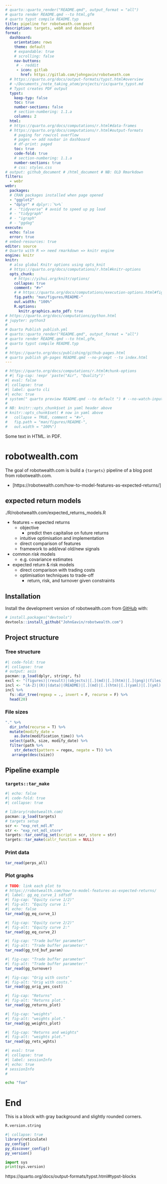 ```yaml
---
# quarto::quarto_render("README.qmd", output_format = "all")
# quarto render README.qmd --to html,gfm
# quarto typst compile README.typ
title: pipeline for robotweath.com post
description: targets, webR and dashboard
format:
  dashboard:
    orientation: rows
    theme: default
    # expandable: true
    # scrolling: false
    nav-buttons:
     # - reddit
     - icon: gitlab
       href: https://gitlab.com/johngavin/robotweath.com
  # https://quarto.org/docs/output-formats/typst.html#overview
  # ~/Documents_/note_taking_atom/projects/rix/quarto_typst.md
  # Typst creates PDF output
  typst:
    keep-typ: false
    toc: true
    number-sections: false
    # section-numbering: 1.1.a
    columns: 2
  html:
  # https://quarto.org/docs/computations/r.html#data-frames
  # https://quarto.org/docs/computations/r.html#output-formats
    # paging for row/col overflow
    # pages => add navbar in dashboard 
    # df-print: paged
    toc: true
    code-fold: true
    # section-numbering: 1.1.a
    number-sections: true
    # css: styles.css
# output: github_document # /html_document # NB: OLD Rmarkdown
filters:
  - webr
webr:
  packages:
  # CRAN packages installed when page opened
  - "ggplot2"
  - "dplyr" # dplyr::`%>%`
  # - "tidyverse" # avoid to speed up pg load
  # - "tidygraph"
  # - "igraph"
  # - "ggdag"
execute:
  echo: false
  error: true
# embed-resources: true
editor: source
# Quarto with R => need rmarkdown => knitr engine
engine: knitr
knitr: 
  # also global Knitr options using opts_knit
  # https://quarto.org/docs/computations/r.html#knitr-options
  opts_chunk: 
    # https://yihui.org/knitr/options/
    collapse: true
    comment: "#>"
    # # https://quarto.org/docs/computations/execution-options.html#figure-options
    fig.path: "man/figures/README-"
    out.width: "100%"
    R.options:
      knitr.graphics.auto_pdf: true
# https://quarto.org/docs/computations/python.html
# jupyter: python3
#
# Quarto Publish publish.yml
# quarto::quarto_render("README.qmd", output_format = "all")
# quarto render README.qmd --to html,gfm,
# quarto typst compile README.typ
# 
# https://quarto.org/docs/publishing/github-pages.html
# quarto publish gh-pages README.qmd --no-prompt --to index.html 
---
```



<!-- README.md is generated from README.qmd. Please edit that file -->
<!---
  enclose ALL chunks with {webr-r} - not {r}
  then play each in webpage sequentially
  else {r} runs locally only
  ~/Documents_GitHub/ibrokers/vignettes/webr_dag_golem_owl.qmd
--->

```r
# https://quarto.org/docs/computations/r.html#chunk-options
# #| fig-cap: !expr 'paste("Air", "Quality")'
#| eval: false
#| collapse: true
#| label: quarto cli
#| echo: true
# system(" quarto preview README.qmd --to default ") # --no-watch-inputs --no-browse
# 
# NB: knitr::opts_chunk$set in yaml header above
# knitr::opts_chunk$set( # now in yaml above
#   collapse = TRUE, comment = "#>",
#   fig.path = "man/figures/README-",
#   out.width = "100%")
```


<!-- badges: start -->

<!-- badges: end -->

Some text
[in HTML.]{.content-visible when-format="html"}
[in PDF.]{.content-visible when-format="pdf"}

::: {.content-visible when-format="md"}
<!-- 
For README.md only (when-format="md")
See below (when-format="html") for  README.html
-->

# robotwealth.com

The goal of robotwealth.com is build a `{targets}` pipeline of a blog post from robotwealth.com.

-   [https://robotwealth.com/how-to-model-features-as-expected-returns/]

## expected return models

./R/robotwealth.com/expected_returns_models.R

-   features \~ expected returns
    -   objective
        -   predict then capitalise on future returns
    -   intuitive optimisation and implementation
    -   direct comparison of features
    -   framework to add/eval old/new signals
-   common *risk* models
    -   e.g. covariance estimates
-   expected return & risk models
    -   direct comparison with trading costs
    -   optimisation techniques to trade-off
        -   return, risk, and turnover given constraints

## Installation

Install the development version of robotwealth.com from [GitHub](https://github.com/) with:

``` r
# install.packages("devtools")
devtools::install_github("JohnGavin/robotwealth.com")
```

## Project structure

### Tree structure

```r
#| code-fold: true
#| collapse: true
# output: asis
pacman::p_load(dplyr, stringr, fs)
excl <- "(figures)|(result)|(objects)|[.](md)|[.](htm)|[.](png)|(files)|(meta)|(old)"
incl <- "(A-Z)|(R)|(data)|(README)|[.](md)|[.](htm)|[.](yaml)|[.](yml)|[.](qmd)|[.](nix)|[.](R)"
incl %>% 
  fs::dir_tree(regexp = ., invert = F, recurse = F) %>% 
  head(20)
```

### File sizes

```r
"." %>% 
  dir_info(recurse = T) %>% 
  mutate(modify_date =
    as.Date(modification_time)) %>% 
  select(path, size, modify_date) %>% 
  filter(path %>% 
    str_detect(pattern = regex, negate = T)) %>% 
   arrange(desc(size))
```

## Pipeline example

### `targets::tar_make`

```r
#| echo: false
#| code-fold: true
#| collapse: true

# library(robotwealth.com)
pacman::p_load(targets)
# targets setup
scr <- "exp_ret_mdl.R"
str <- "exp_ret_mdl_store"
targets::tar_config_set(script = scr, store = str)
targets::tar_make(callr_function = NULL)  
```

### Print data

```r
tar_read(perps_all)
```

### Plot graphs

```r
# TODO: link each plot to 
# https://robotwealth.com/how-to-model-features-as-expected-returns/
#| label: gg_eq_curve_1 sdfsdf
#| fig-cap: "Equity curve 1/2)"
#| fig-alt: "Equity curve 1:"
#| echo: false
tar_read(gg_eq_curve_1)
```
```r
#| fig-cap: "Equity curve 2/2)"
#| fig-alt: "Equity curve 2:"
tar_read(gg_eq_curve_2)
```
```r
#| fig-cap: "Trade buffer parameter"
#| fig-alt: "Trade buffer parameter:"
tar_read(gg_trd_buf_param)
```
```r
#| fig-cap: "Trade buffer parameter"
#| fig-alt: "Trade buffer parameter:"
tar_read(gg_turnover)
```
```r
#| fig-cap: "Orig with costs"
#| fig-alt: "Orig with costs."
tar_read(gg_orig_yes_cost)
```
```r
#| fig-cap: "Returns"
#| fig-alt: "Returns plot."
tar_read(gg_returns_plot)
```
```r
#| fig-cap: "weights"
#| fig-alt: "weights plot."
tar_read(gg_weights_plot)
```
```r
#| fig-cap: "Returns and weights"
#| fig-alt: "weights plot."
tar_read(gg_rets_wghts)
```

```r
#| eval: true
#| collapse: true
#| label: sessionInfo
#| echo: true
# sessionInfo
# 
```

```bash
echo "foo" 
```

:::

::: {.content-visible when-format="html"}
<!-- 
For README.md only (when-format="html")
See below (when-format="md") for  README.html
-->



:::

# End

::: {.block fill="luma(230)" inset="8pt" radius="4pt"}

This is a block with gray background and slightly rounded corners.
```r
R.version.string
```
```r
#| collapse: true
library(reticulate)
py_config()
py_discover_config()
py_version()
```

```python
import sys
print(sys.version)
```

https://quarto.org/docs/output-formats/typst.html#typst-blocks

:::
